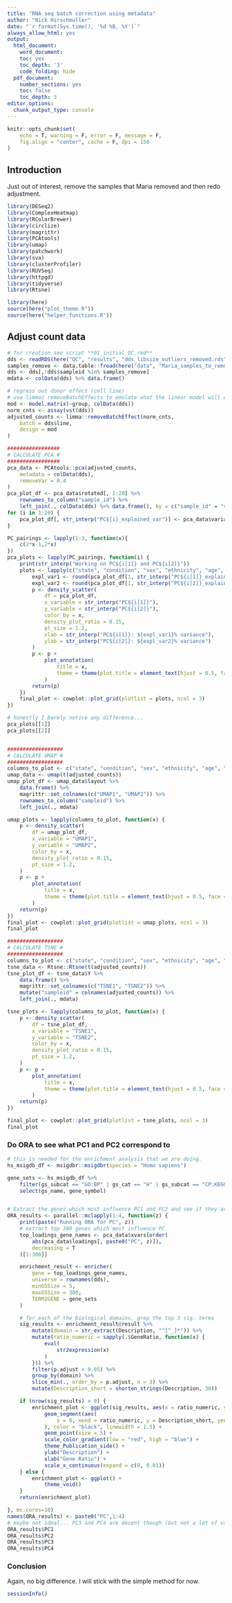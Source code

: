 ```yaml
---
title: "RNA seq batch correction using metadata"
author: "Nick Hirschmuller"
date: "`r format(Sys.time(), '%d %B, %Y')`"
always_allow_html: yes
output:
  html_document:
    word_document:
    toc: yes
    toc_depth: '3'
    code_folding: hide
  pdf_document:
    number_sections: yes
    toc: false
    toc_depth: 3
editor_options: 
  chunk_output_type: console
---
```


```r
knitr::opts_chunk$set(
    echo = T, warning = F, error = F, message = F,
    fig.align = "center", cache = F, dpi = 150
)
```

## **Introduction**
Just out of interest, remove the samples that Maria removed and then redo adjustment. 

```r
library(DESeq2)
library(ComplexHeatmap)
library(RColorBrewer)
library(circlize)
library(magrittr)
library(PCAtools)
library(umap)
library(patchwork)
library(sva)
library(clusterProfiler)
library(RUVSeq)
library(httpgd)
library(tidyverse)
library(Rtsne)

library(here)
source(here("plot_theme.R"))
source(here("helper_functions.R"))
```


## Adjust count data
```r
# for creation see script **01_initial_QC.rmd**
dds <- readRDS(here("QC", "results", "dds_libsize_outliers_removed.rds"))
samples_remove <- data.table::fread(here("data", "Maria_samples_to_remove.txt"), header = T, data.table=F)[,1]
dds <- dds[,!dds$sampleid %in% samples_remove]
mdata <- colData(dds) %>% data.frame()

# regress out donor effect (cell line)
# use limmas removeBatchEffects to emulate what the linear model will eventually do.
mod <- model.matrix(~group, colData(dds))
norm_cnts <- assay(vst(dds))
adjusted_counts <- limma::removeBatchEffect(norm_cnts,
    batch = dds$line, 
    design = mod
)

#################
# CALCULATE PCA #
#################
pca_data <- PCAtools::pca(adjusted_counts,
    metadata = colData(dds),
    removeVar = 0.4
)
pca_plot_df <- pca_data$rotated[, 1:20] %>%
    rownames_to_column("sample_id") %>%
    left_join(., colData(dds) %>% data.frame(), by = c("sample_id" = "sampleid"))
for (i in 1:20) {
    pca_plot_df[, str_interp("PC${i}_explained_var")] <- pca_data$variance[i]
}

PC_pairings <- lapply(1:3, function(x){
    c(2*x-1,2*x)
})
pca_plots <- lapply(PC_pairings, function(i) {
    print(str_interp("Working on PC${i[1]} and PC${i[2]}"))
    plots <- lapply(c("state", "condition", "sex", "ethnicity", "age", "batch1id"), function(x) {
        expl_var1 <- round(pca_plot_df[1, str_interp("PC${i[1]}_explained_var")], 2)
        expl_var2 <- round(pca_plot_df[1, str_interp("PC${i[2]}_explained_var")], 2)
        p <- density_scatter(
            df = pca_plot_df,
            x_variable = str_interp("PC${i[1]}"),
            y_variable = str_interp("PC${i[2]}"),
            color_by = x,
            density_plot_ratio = 0.15,
            pt_size = 1.2,
            xlab = str_interp("PC${i[1]}: ${expl_var1}% variance"),
            ylab = str_interp("PC${i[2]}: ${expl_var2}% variance")
        )
        p <- p +
            plot_annotation(
                title = x,
                theme = theme(plot.title = element_text(hjust = 0.5, face = "bold", size = 20))
            )
        return(p)
    })
    final_plot <- cowplot::plot_grid(plotlist = plots, ncol = 3)
})

# honestly I barely notice any difference... 
pca_plots[[1]]
pca_plots[[2]]


##################
# CALCULATE UMAP #
##################
columns_to_plot <- c("state", "condition", "sex", "ethnicity", "age", "batch1id")
umap_data <- umap(t(adjusted_counts))
umap_plot_df <- umap_data$layout %>%
    data.frame() %>%
    magrittr::set_colnames(c("UMAP1", "UMAP2")) %>%
    rownames_to_column("sampleid") %>%
    left_join(., mdata)

umap_plots <- lapply(columns_to_plot, function(x) {
    p <- density_scatter(
        df = umap_plot_df,
        x_variable = "UMAP1",
        y_variable = "UMAP2",
        color_by = x,
        density_plot_ratio = 0.15,
        pt_size = 1.2,
    )
    p <- p +
        plot_annotation(
            title = x,
            theme = theme(plot.title = element_text(hjust = 0.5, face = "bold", size = 20))
        )
    return(p)
})
final_plot <- cowplot::plot_grid(plotlist = umap_plots, ncol = 3)
final_plot

##################
# CALCULATE TSNE #
##################
columns_to_plot <- c("state", "condition", "sex", "ethnicity", "age", "batch1id")
tsne_data <- Rtsne::Rtsne(t(adjusted_counts))
tsne_plot_df <- tsne_data$Y %>%
    data.frame() %>%
    magrittr::set_colnames(c("TSNE1", "TSNE2")) %>%
    mutate("sampleid" = colnames(adjusted_counts)) %>%
    left_join(., mdata)

tsne_plots <- lapply(columns_to_plot, function(x) {
    p <- density_scatter(
        df = tsne_plot_df,
        x_variable = "TSNE1",
        y_variable = "TSNE2",
        color_by = x,
        density_plot_ratio = 0.15,
        pt_size = 1.2,
    )
    p <- p +
        plot_annotation(
            title = x,
            theme = theme(plot.title = element_text(hjust = 0.5, face = "bold", size = 20))
        )
    return(p)
})

final_plot <- cowplot::plot_grid(plotlist = tsne_plots, ncol = 3)
final_plot
```


### Do ORA to see what PC1 and PC2 correspond to
```r
# this is needed for the enrichment analysis that we are doing.
hs_msigdb_df <- msigdbr::msigdbr(species = "Homo sapiens")

gene_sets <- hs_msigdb_df %>%
    filter(gs_subcat == "GO:BP" | gs_cat == "H" | gs_subcat == "CP:KEGG") %>%
    select(gs_name, gene_symbol)


# Extract the genes which most influence PC1 and PC2 and see if they are enriched in any biological domain:
ORA_results <- parallel::mclapply(1:4, function(z) {
    print(paste("Running ORA for PC", z))
    # extract top 300 genes which most influence PC
    top_loadings_gene_names <- pca_data$xvars[order(
        abs(pca_data$loadings[, paste0("PC", z)]),
        decreasing = T
    )[1:300]]

    enrichment_result <- enricher(
        gene = top_loadings_gene_names,
        universe = rownames(dds),
        minGSSize = 5,
        maxGSSize = 300,
        TERM2GENE = gene_sets
    )

    # for each of the biological domains, grep the top 3 sig. terms
    sig_results <- enrichment_result@result %>%
        mutate(domain = str_extract(Description, "^[^_]*")) %>%
        mutate(ratio_numeric = sapply(.$GeneRatio, function(x) {
            eval(
                str2expression(x)
            )
        })) %>%
        filter(p.adjust < 0.05) %>%
        group_by(domain) %>%
        slice_min(., order_by = p.adjust, n = 3) %>%
        mutate(Description_short = shorten_strings(Description, 30))

    if (nrow(sig_results) > 0) {
        enrichment_plot <- ggplot(sig_results, aes(x = ratio_numeric, y = Description_short, color = p.adjust)) +
            geom_segment(aes(
                x = 0, xend = ratio_numeric, y = Description_short, yend = Description_short
            ), color = "black", linewidth = 1.5) +
            geom_point(size = 5) +
            scale_color_gradient(low = "red", high = "blue") +
            theme_Publication_side() +
            ylab("Description") +
            xlab("Gene Ratio") +
            scale_x_continuous(expand = c(0, 0.01))
    } else {
        enrichment_plot <- ggplot() +
            theme_void()
    }
    return(enrichment_plot)

}, mc.cores=10)
names(ORA_results) <- paste0("PC",1:4)
# maybe not ideal... PC3 and PC4 are decent though (but not a lot of variance)
ORA_results$PC1
ORA_results$PC2
ORA_results$PC3
ORA_results$PC4
```

### Conclusion
Again, no big difference. I will stick with the simple method for now. 

```r
sessionInfo()
```


